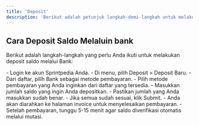 ```yaml
---
title: 'Deposit'
description: 'Berikut adalah petunjuk langkah-demi-langkah untuk melakukan deposit saldo melalui Bank di Sprintpedia'
---
```


## Cara Deposit Saldo Melaluin bank
Berikut adalah langkah-langkah yang perlu Anda ikuti untuk melakukan deposit saldo melalui Bank:

<Steps>
 <Step title="Pilih Opsi Deposit">
    - Login ke akun Sprintpedia Anda.
    - Di menu, pilih Deposit > Deposit Baru.
</Step>
<Step title="Pilih Jenis Pembayaran">
    - Dari daftar, pilih Bank sebagai metode pembayaran.
</Step>
<Step title="Pilih Metode Pembayaran">
    - Pilih metode pembayaran yang Anda inginkan dari daftar yang tersedia.
</Step>
<Step title="Masukkan Jumlah Deposit">
    - Masukkan jumlah saldo yang ingin Anda depositkan.
    - Pastikan jumlah yang Anda masukkan sudah benar.
</Step>
<Step title="Konfirmasi Transaksi">
    - Jika semua sudah sesuai, klik Submit.
</Step>
<Step title="Invoice">
    - Anda akan diarahkan ke halaman invoice untuk menyelesaikan pembayaran.
    - Setelah pembayaran, tunggu 5-15 menit agar saldo diverifikasi otomatis melalui mutasi.
</Step>
</Steps>